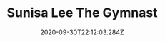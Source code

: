 ---
path: "/suni-lee-gymnastics"
date: "2020-09-30T22:12:03.284Z"
title: "Sunisa Lee The Gymnast"
tags: ["3D", "Tools", "Augmented Reality"]
thumbnail: "https://i.imgur.com/w7W6t2J.gif"
cover: "suni.jpg"
embed: ''
about: "An interactive explaining the athlete mechanics in 3-D using motion capture data acquired during training sessions."
links: [['The New York Times', 'https://www.nytimes.com/interactive/2021/sports/olympics/suni-lee-gymnastics.html']]
components: [['code', 'Javascript'], ['software', 'Blender, Autodesk Maya']]
credits: '<b>Producers</b><br/>
Bedel Saget,
Larry Buchanan,
Paula Ceballos Delgado,
Or Fleisher,
Mika Gröndahl,
Yuliya Parshina-Kottas,
Karthik Patanjali,
Emily Rhyne,
Joe Ward
<br/>
<b>Design and development</b><br/>
Umi Syam,
Jeremy White
<br/>
<b>Cinematography</b><br/>
Jonah M. Kessel,
Emily Rhyne
<br/>
<b>Animators</b><br/>
Aaron Byrd,
Ren-Hsien Hsu
<br/>
<b>Project editors</b><br/>
Simone Landon,
Kenan Davis,
Destinée-Charisse Royal,
Matt Ruby,
Mike Schmidt
<br/>
<b>Additional production</b><br/>
Mint Boonyapanachoti,
Gabriel Gianordoli,
Lingdong Huang,
Benjamin Wilhelm
<br><br>
The augmented reality effect was produced by Nick Bartzokas, Paula Ceballos, Evan Grothjan, Lydia Jessup, Noah Pisner and James Surdam.
'
excerpt: "To visualize the athletes’ movements, we used video and data captured during training sessions to create 3-D models."
---